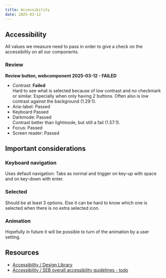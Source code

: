 ```yaml
---
title: Accessibility
date: 2025-03-12
---
```


## Accessibility
All values we measure need to pass in order to give a check on the accessibility on all our components.

### Review
**Review button, webcomponent 2025-03-12 - FAILED**
- Contrast: **Failed** <br />Hard to see what is selected because of low contrast and no checkmark or similar. Especially when only having 2 buttons. Often also is low contrast against the background (1.29:1).
- Aria-label: Passed
- Keyboard Passed
- Darkmode: Passed <br />Contrast better than lightmode, but still a fail (1.57:1).
- Focus: Passed
- Screen reader: Passed

## Important considerations

### Keyboard navigation
Uses default navigation: Tabs as normal and trigger on key-up with space and on key-down with enter.

### Selected
Should be at least 3 options. Else it can be hard to know which one is selected when there is no extra selected icon.

### Animation
Hopefully in future it will be possible to turn of the animation by a user setting.

## Resources
- [Accessibility / Design Library](https://designlibrary.sebank.se/foundation/accessibility/accessibility-at-seb/)
- [Accessibility / SEB overall accessibility guidelines - todo](/foundation/accessibility)